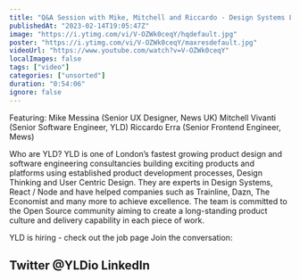 ```yaml
---
title: "Q&A Session with Mike, Mitchell and Riccardo - Design Systems London #6 - February 2023"
publishedAt: "2023-02-14T19:05:47Z"
image: "https://i.ytimg.com/vi/V-OZWk0ceqY/hqdefault.jpg"
poster: "https://i.ytimg.com/vi/V-OZWk0ceqY/maxresdefault.jpg"
videoUrl: "https://www.youtube.com/watch?v=V-OZWk0ceqY"
localImages: false
tags: ["video"]
categories: ["unsorted"]
duration: "0:54:06"
ignore: false
---
```

Featuring:
Mike Messina (Senior UX Designer, News UK)
Mitchell Vivanti (Senior Software Engineer, YLD)
Riccardo Erra (Senior Frontend Engineer, Mews)

Who are YLD?
YLD is one of London’s fastest growing product design and software engineering consultancies building exciting products and platforms using established product development processes, Design Thinking and User Centric Design. They are experts in Design Systems, React / Node and have helped companies such as Trainline, Dazn, The Economist and many more to achieve excellence.
The team is committed to the Open Source community aiming to create a long-standing product culture and delivery capability in each piece of work.

YLD is hiring - check out the job page
Join the conversation:

Twitter @YLDio
LinkedIn
------
